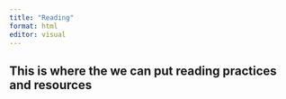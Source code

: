 ```yaml
---
title: "Reading"
format: html
editor: visual
---
```


## This is where the we can put reading practices and resources
